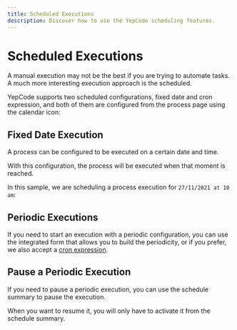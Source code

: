 ```yaml
---
title: Scheduled Executions
description: Discover how to use the YepCode scheduling features.
---
```



# Scheduled Executions

A manual execution may not be the best if you are trying to automate tasks. A much more interesting execution approach is the scheduled.

YepCode supports two scheduled configurations, fixed date and cron expression, and both of them are configured from the process page using the calendar icon:

<Screenshot src="executions-schedule-icon.png" />

## Fixed Date Execution

A process can be configured to be executed on a certain date and time.

With this configuration, the process will be executed when that moment is reached.

In this sample, we are scheduling a process execution for `27/11/2021 at 10 am`:

<Screenshot src="executions-schedule-fixed.png" />

## Periodic Executions

If you need to start an execution with a periodic configuration, you can use the integrated form that allows you to build the periodicity, or if you prefer, we also accept a [cron expression](https://en.wikipedia.org/wiki/Cron).

<Screenshot src="executions-schedule.png" />

## Pause a Periodic Execution

If you need to pause a periodic execution, you can use the schedule summary to pause the execution.

When you want to resume it, you will only have to activate it from the schedule summary.

<Screenshot src="executions-schedule-pause.png" />

